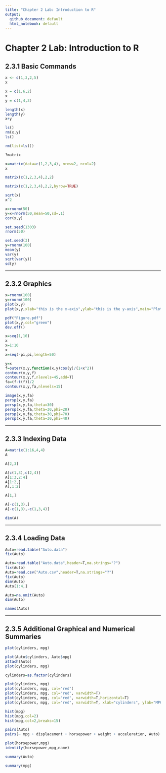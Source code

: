 ```yaml
---
title: "Chapter 2 Lab: Introduction to R"
output:
  github_document: default
  html_notebook: default
---
```



# Chapter 2 Lab: Introduction to R
## 2.3.1 Basic Commands

```r
x <- c(1,3,2,5)
x
```

```r
x = c(1,6,2)
x
y = c(1,4,3)
```

```r
length(x)
length(y)
x+y
```

```r
ls()
rm(x,y)
ls()
```

```r
rm(list=ls())
```

```r
?matrix
```

```r
x=matrix(data=c(1,2,3,4), nrow=2, ncol=2)
x
```

```r
matrix(c(1,2,3,4),2,2)
```

```r
matrix(c(1,2,3,4),2,2,byrow=TRUE)
```

```r
sqrt(x)
x^2
```

```r
x=rnorm(50)
y=x+rnorm(50,mean=50,sd=.1)
cor(x,y)
```

```r
set.seed(1303)
rnorm(50)
```

```r
set.seed(3)
y=rnorm(100)
mean(y)
var(y)
sqrt(var(y))
sd(y)
```


-----------

## 2.3.2 Graphics

```r
x=rnorm(100)
y=rnorm(100)
plot(x,y)
plot(x,y,xlab="this is the x-axis",ylab="this is the y-axis",main="Plot of X vs Y")
```

```r
pdf("Figure.pdf")
plot(x,y,col="green")
dev.off()
```

```r
x=seq(1,10)
x
x=1:10
x
x=seq(-pi,pi,length=50)
```

```r
y=x
f=outer(x,y,function(x,y)cos(y)/(1+x^2))
contour(x,y,f)
contour(x,y,f,nlevels=45,add=T)
fa=(f-t(f))/2
contour(x,y,fa,nlevels=15)
```

```r
image(x,y,fa)
persp(x,y,fa)
persp(x,y,fa,theta=30)
persp(x,y,fa,theta=30,phi=20)
persp(x,y,fa,theta=30,phi=70)
persp(x,y,fa,theta=30,phi=40)
```


-----------

## 2.3.3 Indexing Data

```r
A=matrix(1:16,4,4)
A
```

```r
A[2,3]
```

```r
A[c(1,3),c(2,4)]
A[1:3,2:4]
A[1:2,]
A[,1:2]
```

```r
A[1,]
```

```r
A[-c(1,3),]
A[-c(1,3),-c(1,3,4)]
```

```r
dim(A)
```


-----------

## 2.3.4 Loading Data

```r
Auto=read.table("Auto.data")
fix(Auto)
```

```r
Auto=read.table("Auto.data",header=T,na.strings="?")
fix(Auto)
Auto=read.csv("Auto.csv",header=T,na.strings="?")
fix(Auto)
dim(Auto)
Auto[1:4,]
```

```r
Auto=na.omit(Auto)
dim(Auto)
```

```r
names(Auto)
```


-----------

## 2.3.5 Additional Graphical and Numerical Summaries

```r
plot(cylinders, mpg)
```

```r
plot(Auto$cylinders, Auto$mpg)
attach(Auto)
plot(cylinders, mpg)
```

```r
cylinders=as.factor(cylinders)
```

```r
plot(cylinders, mpg)
plot(cylinders, mpg, col="red")
plot(cylinders, mpg, col="red", varwidth=T)
plot(cylinders, mpg, col="red", varwidth=T,horizontal=T)
plot(cylinders, mpg, col="red", varwidth=T, xlab="cylinders", ylab="MPG")
```

```r
hist(mpg)
hist(mpg,col=2)
hist(mpg,col=2,breaks=15)
```

```r
pairs(Auto)
pairs(~ mpg + displacement + horsepower + weight + acceleration, Auto)
```

```r
plot(horsepower,mpg)
identify(horsepower,mpg,name)
```

```r
summary(Auto)
```

```r
summary(mpg)
```




